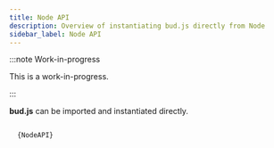 ```yaml
---
title: Node API
description: Overview of instantiating bud.js directly from Node
sidebar_label: Node API
---
```



:::note Work-in-progress

This is a work-in-progress.

:::

**bud.js** can be imported and instantiated directly.

<Code language="typescript" title="examples/node-api/node-script.js">
  {NodeAPI}
</Code>
